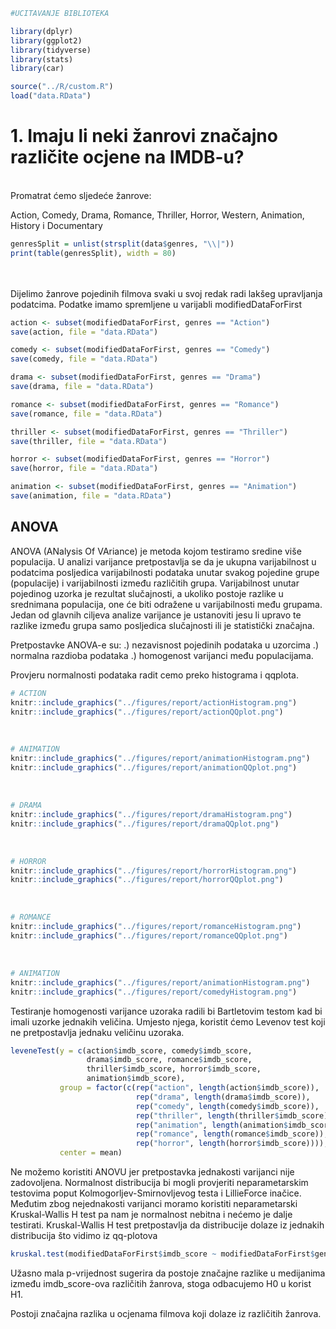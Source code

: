 
```r

#UCITAVANJE BIBLIOTEKA

library(dplyr)
library(ggplot2)
library(tidyverse)
library(stats)
library(car)

source("../R/custom.R")
load("data.RData")
```
\newpage

# 1. Imaju li neki žanrovi značajno različite ocjene na IMDB-u?
\
Promatrat ćemo sljedeće žanrove: 
  
  Action, Comedy, Drama, Romance, Thriller, Horror, Western, 
  Animation, History i Documentary
```r
genresSplit = unlist(strsplit(data$genres, "\\|"))
print(table(genresSplit), width = 80)
```
\
\
Dijelimo žanrove pojedinih filmova svaki u svoj redak radi lakšeg upravljanja podatcima. Podatke imamo spremljene u varijabli modifiedDataForFirst

```r
action <- subset(modifiedDataForFirst, genres == "Action")
save(action, file = "data.RData")

comedy <- subset(modifiedDataForFirst, genres == "Comedy")
save(comedy, file = "data.RData")

drama <- subset(modifiedDataForFirst, genres == "Drama")
save(drama, file = "data.RData")

romance <- subset(modifiedDataForFirst, genres == "Romance")
save(romance, file = "data.RData")

thriller <- subset(modifiedDataForFirst, genres == "Thriller")
save(thriller, file = "data.RData")

horror <- subset(modifiedDataForFirst, genres == "Horror")
save(horror, file = "data.RData")

animation <- subset(modifiedDataForFirst, genres == "Animation")
save(animation, file = "data.RData")
```

\newpage
## ANOVA
ANOVA (ANalysis Of VAriance) je metoda kojom testiramo sredine više populacija. U analizi varijance
pretpostavlja se da je ukupna varijabilnost u podatcima posljedica varijabilnosti podataka unutar svakog
pojedine grupe (populacije) i varijabilnosti između različitih grupa. Varijabilnost unutar pojedinog uzorka je
rezultat slučajnosti, a ukoliko postoje razlike u srednimana populacija, one će biti odražene u varijabilnosti
među grupama. 
Jedan od glavnih ciljeva analize varijance je ustanoviti jesu li upravo te razlike između grupa
samo posljedica slučajnosti ili je statistički značajna.


Pretpostavke ANOVA-e su:
\newline
1.) nezavisnost pojedinih podataka u uzorcima
\newline
2.) normalna razdioba podataka
\newline
3.) homogenost varijanci među populacijama.

Provjeru normalnosti podataka radit cemo preko histograma i qqplota.
\newpage
```r
# ACTION
knitr::include_graphics("../figures/report/actionHistogram.png")
knitr::include_graphics("../figures/report/actionQQplot.png")

```
\
```r
# ANIMATION
knitr::include_graphics("../figures/report/animationHistogram.png")
knitr::include_graphics("../figures/report/animationQQplot.png")
```
\
```r
# DRAMA
knitr::include_graphics("../figures/report/dramaHistogram.png")
knitr::include_graphics("../figures/report/dramaQQplot.png")
```
\
```r
# HORROR
knitr::include_graphics("../figures/report/horrorHistogram.png")
knitr::include_graphics("../figures/report/horrorQQplot.png")
```
\
```r
# ROMANCE
knitr::include_graphics("../figures/report/romanceHistogram.png")
knitr::include_graphics("../figures/report/romanceQQplot.png")
```
\
```r
# ANIMATION
knitr::include_graphics("../figures/report/animationHistogram.png")
knitr::include_graphics("../figures/report/comedyHistogram.png")
```
\newpage

Testiranje homogenosti varijance uzoraka radili bi Bartletovim testom kad bi imali uzorke jednakih veličina. Umjesto njega, koristit ćemo Levenov test koji ne pretpostavlja jednaku veličinu uzoraka. 


```r

leveneTest(y = c(action$imdb_score, comedy$imdb_score, 
                 drama$imdb_score, romance$imdb_score,
                 thriller$imdb_score, horror$imdb_score, 
                 animation$imdb_score),
           group = factor(c(rep("action", length(action$imdb_score)),
                            rep("drama", length(drama$imdb_score)),
                            rep("comedy", length(comedy$imdb_score)),
                            rep("thriller", length(thriller$imdb_score)),
                            rep("animation", length(animation$imdb_score)),
                            rep("romance", length(romance$imdb_score)),
                            rep("horror", length(horror$imdb_score)))),
           center = mean)
```
Ne možemo koristiti ANOVU jer pretpostavka jednakosti varijanci nije zadovoljena. Normalnost distribucija bi mogli provjeriti neparametarskim testovima poput Kolmogorljev-Smirnovljevog testa i LillieForce inačice. Međutim zbog nejednakosti varijanci moramo koristiti neparametarski Kruskal-Wallis H test pa nam je normalnost nebitna i nećemo je dalje testirati. Kruskal-Wallis H test pretpostavlja da distribucije dolaze iz jednakih distribucija što vidimo iz qq-plotova

```r

kruskal.test(modifiedDataForFirst$imdb_score ~ modifiedDataForFirst$genres)

```
Užasno mala p-vrijednost sugerira da postoje značajne razlike u medijanima
između imdb_score-ova različitih žanrova, stoga odbacujemo H0 u korist H1.

Postoji značajna razlika u ocjenama filmova koji dolaze iz različitih žanrova.

